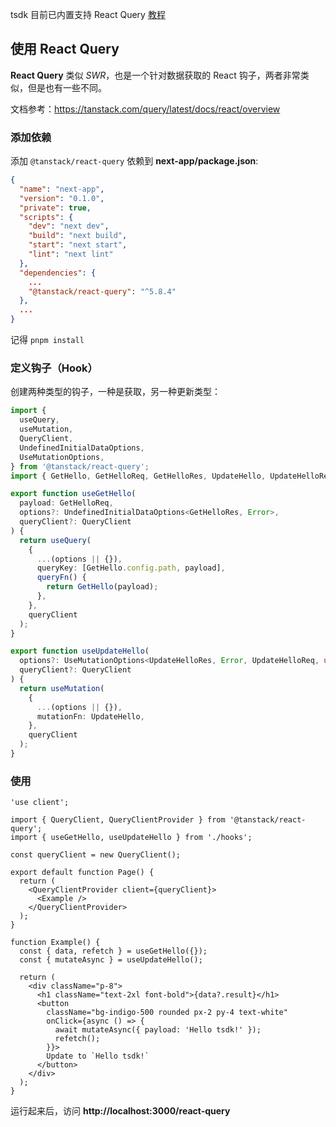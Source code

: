
<Callout>tsdk 目前已内置支持 React Query [教程](../guide/react-query)</Callout>

## 使用 React Query

**React Query** 类似 _SWR_，也是一个针对数据获取的 React 钩子，两者非常类似，但是也有一些不同。

文档参考：https://tanstack.com/query/latest/docs/react/overview

### 添加依赖

添加 `@tanstack/react-query` 依赖到 **next-app/package.json**:

```json {13}
{
  "name": "next-app",
  "version": "0.1.0",
  "private": true,
  "scripts": {
    "dev": "next dev",
    "build": "next build",
    "start": "next start",
    "lint": "next lint"
  },
  "dependencies": {
    ...
    "@tanstack/react-query": "^5.8.4"
  },
  ...
}
```

<Callout>记得 `pnpm install`</Callout>

### 定义钩子（Hook）

创建两种类型的钩子，一种是获取，另一种更新类型：

```ts copy filename="next-app/app/react-query/hooks.ts"
import {
  useQuery,
  useMutation,
  QueryClient,
  UndefinedInitialDataOptions,
  UseMutationOptions,
} from '@tanstack/react-query';
import { GetHello, GetHelloReq, GetHelloRes, UpdateHello, UpdateHelloRes } from '@/lib/user-api';

export function useGetHello(
  payload: GetHelloReq,
  options?: UndefinedInitialDataOptions<GetHelloRes, Error>,
  queryClient?: QueryClient
) {
  return useQuery(
    {
      ...(options || {}),
      queryKey: [GetHello.config.path, payload],
      queryFn() {
        return GetHello(payload);
      },
    },
    queryClient
  );
}

export function useUpdateHello(
  options?: UseMutationOptions<UpdateHelloRes, Error, UpdateHelloReq, unknown>,
  queryClient?: QueryClient
) {
  return useMutation(
    {
      ...(options || {}),
      mutationFn: UpdateHello,
    },
    queryClient
  );
}
```

### 使用

```tsx copy filename="next-app/app/react-query/page.tsx"
'use client';

import { QueryClient, QueryClientProvider } from '@tanstack/react-query';
import { useGetHello, useUpdateHello } from './hooks';

const queryClient = new QueryClient();

export default function Page() {
  return (
    <QueryClientProvider client={queryClient}>
      <Example />
    </QueryClientProvider>
  );
}

function Example() {
  const { data, refetch } = useGetHello({});
  const { mutateAsync } = useUpdateHello();

  return (
    <div className="p-8">
      <h1 className="text-2xl font-bold">{data?.result}</h1>
      <button
        className="bg-indigo-500 rounded px-2 py-4 text-white"
        onClick={async () => {
          await mutateAsync({ payload: 'Hello tsdk!' });
          refetch();
        }}>
        Update to `Hello tsdk!`
      </button>
    </div>
  );
}
```

运行起来后，访问 **http://localhost:3000/react-query**
